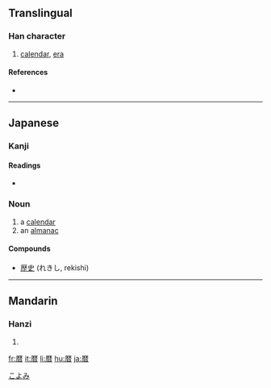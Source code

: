 {{see|曆}}
==Translingual==

===Han character===
{{Han char|rn=72|rad=日|as=10|sn=14|four=|canj=一木木日 (MDDA)}}

# [[calendar]], [[era]]

====References====
* {{Han ref|kx=0499.061|dkj=14111|hdz=10078.011|uh=66A6|ud=26278}}

----

==Japanese==

===Kanji===
{{ja-kanji|grade=c|rs=日10}}

====Readings====
* {{ja-readings|on=|kun=[[れき]] (reki)}}

===Noun===
{{ja-noun|k|hira=こよみ|rom=koyomi}}

# a [[calendar]]
# an [[almanac]]

====Compounds====
* [[歴史]] (れきし, rekishi)

[[Category:1000 Japanese basic words|こよみ]]

----

==Mandarin==

===Hanzi===
{{cmn-hanzi|pin=[[lì]] ([[li4]])|wg=li<sup>4</sup>}}

# {{defn|Mandarin}}

[[fr:暦]]
[[it:暦]]
[[li:暦]]
[[hu:暦]]
[[ja:暦]]